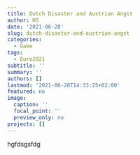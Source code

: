 ```yaml
---
title: Dutch Disaster and Austrian Angst
author: HS
date: '2021-06-28'
slug: dutch-disaster-and-austrian-angst
categories:
  - Game
tags:
  - Euro2021
subtitle: ''
summary: ''
authors: []
lastmod: '2021-06-28T14:33:25+02:00'
featured: no
image:
  caption: ''
  focal_point: ''
  preview_only: no
projects: []
---
```

hgfdsgsfdg
